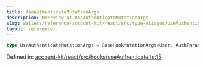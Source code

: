 ```yaml
---
title: UseAuthenticateMutationArgs
description: Overview of UseAuthenticateMutationArgs
slug: wallets/reference/account-kit/react/src/type-aliases/UseAuthenticateMutationArgs
layout: reference
---
```


```ts
type UseAuthenticateMutationArgs = BaseHookMutationArgs<User, AuthParams>;
```

Defined in: [account-kit/react/src/hooks/useAuthenticate.ts:15](https://github.com/alchemyplatform/aa-sdk/blob/e3c1a23e6e03f44bf2db3afddb97a91b175cba58/account-kit/react/src/hooks/useAuthenticate.ts#L15)

